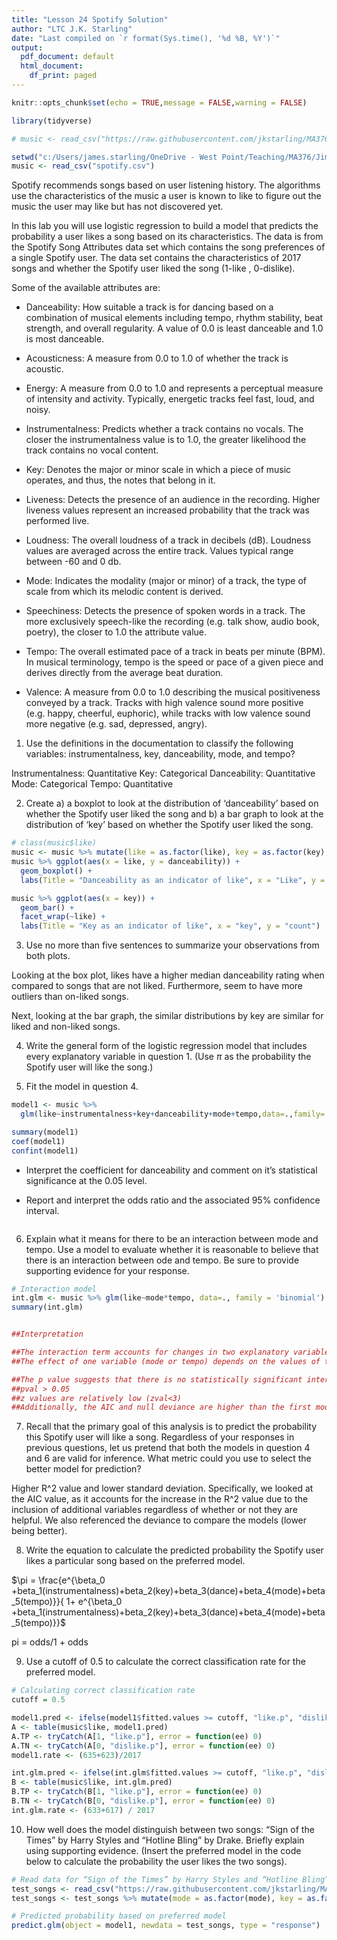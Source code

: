```yaml
---
title: "Lesson 24 Spotify Solution"
author: "LTC J.K. Starling"
date: "Last compiled on `r format(Sys.time(), '%d %B, %Y')`"
output:
  pdf_document: default
  html_document:
    df_print: paged
---
```


```r
knitr::opts_chunk$set(echo = TRUE,message = FALSE,warning = FALSE)

library(tidyverse)

# music <- read_csv("https://raw.githubusercontent.com/jkstarling/MA376/main/Spotify.csv")

setwd("c:/Users/james.starling/OneDrive - West Point/Teaching/MA376/JimsLessons/Block III/LSN24/")
music <- read_csv("spotify.csv")

```


\textbf{Part I: Background}

\vspace{0.15cm}
 
Spotify recommends songs based on user listening history. The algorithms use the characteristics of the music a user is known to like to figure out the music the user may like but has not discovered yet.

In this lab you will use logistic regression to build a model that predicts the probability a user likes a song based on its characteristics. The data is from the Spotify Song Attributes data set which contains the song preferences of a single Spotify user. The data set contains the characteristics of 2017 songs and whether the Spotify user liked the song (1-like , 0-dislike). 

Some of the available attributes are:

- Danceability: How suitable a track is for dancing based on a combination of musical elements including tempo, rhythm stability, beat strength, and overall regularity. A value of 0.0 is least danceable and 1.0 is most danceable.

- Acousticness: A measure from 0.0 to 1.0 of whether the track is acoustic.

- Energy: A measure from 0.0 to 1.0 and represents a perceptual measure of intensity and activity. Typically, energetic tracks feel fast, loud, and noisy.

- Instrumentalness: Predicts whether a track contains no vocals. The closer the instrumentalness value is to 1.0, the greater likelihood the track contains no vocal content.

- Key: Denotes the major or minor scale in which a piece of music operates, and thus, the notes that belong in it.  

- Liveness: Detects the presence of an audience in the recording. Higher liveness values represent an increased probability that the track was performed live.

- Loudness: The overall loudness of a track in decibels (dB). Loudness values are averaged across the entire track. Values typical range between -60 and 0 db.

- Mode: Indicates the modality (major or minor) of a track, the type of scale from which its melodic content is derived. 

- Speechiness: Detects the presence of spoken words in a track. The more exclusively speech-like the recording (e.g. talk show, audio book, poetry), the closer to 1.0 the attribute value.

- Tempo: The overall estimated pace of a track in beats per minute (BPM). In musical terminology, tempo is the speed or pace of a given piece and derives directly from the average beat duration.

- Valence: A measure from 0.0 to 1.0 describing the musical positiveness conveyed by a track. Tracks with high valence sound more positive (e.g. happy, cheerful, euphoric), while tracks with low valence sound more negative (e.g. sad, depressed, angry).


(1) Use the definitions in the documentation to classify the following variables: instrumentalness, key, danceability, mode, and tempo?
\vspace{0.75in}

Instrumentalness: Quantitative
Key: Categorical
Danceability: Quantitative
Mode: Categorical
Tempo: Quantitative

\textbf{Part II: Exploratory Data Analysis}

\vspace{0.15cm}

\textbf{Before you begin your analysis, be sure to change the categorical variables you will use into factors.}

(2) Create a) a boxplot to look at the distribution of 'danceability' based on whether the Spotify user liked the song and b) a bar graph to look at the distribution of 'key' based on whether the Spotify user liked the song.

```r
# class(music$like)
music <- music %>% mutate(like = as.factor(like), key = as.factor(key), mode = as.factor(mode))
music %>% ggplot(aes(x = like, y = danceability)) +
  geom_boxplot() +
  labs(Title = "Danceability as an indicator of like", x = "Like", y = "Danceability")

```

```r
music %>% ggplot(aes(x = key)) +
  geom_bar() +
  facet_wrap(~like) +
  labs(Title = "Key as an indicator of like", x = "key", y = "count")

```

(3) Use no more than five sentences to summarize your observations from both plots.

\vspace{3in}

Looking at the box plot, likes have a  higher median danceability rating when compared to songs that are not liked. Furthermore, seem to have more outliers than on-liked songs. 

Next, looking at the bar graph, the similar distributions by key are similar for liked and non-liked songs. 

\textbf{Part III: Logistic Regression Model}

\vspace{0.15cm}

(4) Write the general form of the logistic regression model that includes every explanatory variable in question 1. (Use $\pi$ as the probability the Spotify user will like the song.)


\vspace{1cm}




(5) Fit the model in question 4. 

```r
model1 <- music %>% 
  glm(like~instrumentalness+key+danceability+mode+tempo,data=.,family='binomial')

summary(model1)
coef(model1)
confint(model1)

```

- Interpret the coefficient for danceability and comment on it's statistical significance at the 0.05 level.
\vspace{1 in}


 

- Report and interpret the odds ratio and the associated 95% confidence interval.
\vspace{1.5 in}

```r


```



(6) Explain what it means for there to be an interaction between mode and tempo. Use a model to evaluate whether it is reasonable to believe that there is an interaction between ode and tempo. Be sure to provide supporting evidence for your response.
\vspace{1.5in}




```r
# Interaction model
int.glm <- music %>% glm(like~mode*tempo, data=., family = 'binomial')
summary(int.glm)


##Interpretation

##The interaction term accounts for changes in two explanatory variables. 
##The effect of one variable (mode or tempo) depends on the values of the other (tempo or mode)

##The p value suggests that there is no statistically significant interaction between these variables
##pval > 0.05
##z values are relatively low (zval<3)
##Additionally, the AIC and null deviance are higher than the first model suggesting that the interaction is not significant.
```




\textbf{Part IV: Model Assessment}

(7) Recall that the primary goal of this analysis is to predict the probability this Spotify user will like a song. Regardless of your responses in previous questions, let us pretend that both the models in question 4 and 6 are valid for inference. What metric could you use to select the better model for prediction?

Higher R^2 value and lower standard deviation. Specifically, we looked at the AIC value, as it accounts for the increase in the R^2 value due to the inclusion of additional variables regardless of whether or not they are helpful. We also referenced the deviance to compare the models (lower being better).

\textit{Note to students: The null deviance shows how well the response variable is predicted by a model that includes only the intercept (grand mean) where as the residual deviance shows how well the inclusion of independent variables predicts the response variable.}

\vspace{1in}
 
(8) Write the equation to calculate the predicted probability the Spotify user likes a particular song based on the preferred model.
\vspace{1.5in}

$\pi = \frac{e^{\beta_0 +beta_1(instrumentalness)+beta_2(key)+beta_3(dance)+beta_4(mode)+beta_5(tempo)}}{ 1+ e^{\beta_0 +beta_1(instrumentalness)+beta_2(key)+beta_3(dance)+beta_4(mode)+beta_5(tempo)}}$

pi = odds/1 + odds


(9) Use a cutoff of 0.5 to calculate the correct classification rate for the preferred model.
\vspace{0.5 in}

```r
# Calculating correct classification rate
cutoff = 0.5

model1.pred <- ifelse(model1$fitted.values >= cutoff, "like.p", "dislike.p")
A <- table(music$like, model1.pred)
A.TP <- tryCatch(A[1, "like.p"], error = function(ee) 0)
A.TN <- tryCatch(A[0, "dislike.p"], error = function(ee) 0)
model1.rate <- (635+623)/2017

int.glm.pred <- ifelse(int.glm$fitted.values >= cutoff, "like.p", "dislike.p")
B <- table(music$like, int.glm.pred)
B.TP <- tryCatch(B[1, "like.p"], error = function(ee) 0)
B.TN <- tryCatch(B[0, "dislike.p"], error = function(ee) 0)
int.glm.rate <- (633+617) / 2017
```

(10) How well does the model distinguish between two songs: “Sign of the Times” by Harry Styles and “Hotline Bling” by Drake. Briefly explain using supporting evidence. (Insert the preferred model in the code below to calculate the probability the user likes the two songs).

\vspace{1 in}


```r
# Read data for “Sign of the Times” by Harry Styles and “Hotline Bling” by Drake
test_songs <- read_csv("https://raw.githubusercontent.com/jkstarling/MA376/main/test_songs.csv")
test_songs <- test_songs %>% mutate(mode = as.factor(mode), key = as.factor(key))

# Predicted probability based on preferred model
predict.glm(object = model1, newdata = test_songs, type = "response")

```




